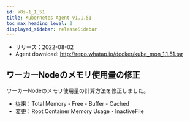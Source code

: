 ```yaml
---
id: k8s-1_1_51
title: Kubernetes Agent v1.1.51
toc_max_heading_level: 2
displayed_sidebar: releaseSidebar
---
```



-   リリース：2022-08-02
-   Agent download: http://repo.whatap.io/docker/kube_mon_1.1.51.tar

## ワーカーNodeのメモリ使用量の修正

ワーカーNodeのメモリ使用量の計算方法を修正しました。

-   従来：Total Memory - Free - Buffer - Cached
-   変更：Root Container Memory Usage - InactiveFile

